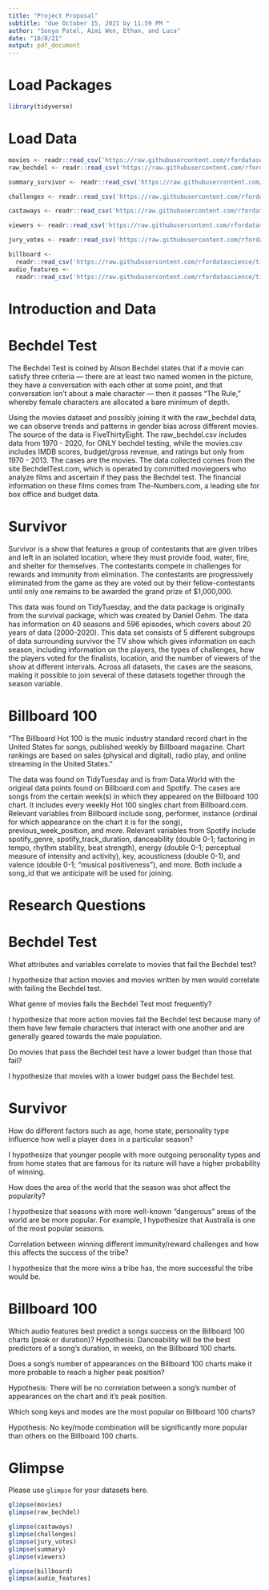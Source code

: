 ```yaml
---
title: "Project Proposal"
subtitle: "due October 15, 2021 by 11:59 PM "
author: "Sonya Patel, Aimi Wen, Ethan, and Luca"
date: "10/8/21"
output: pdf_document
---
```


# Load Packages

```r
library(tidyverse) 
``` 

# Load Data
```r
movies <- readr::read_csv('https://raw.githubusercontent.com/rfordatascience/tidytuesday/master/data/2021/2021-03-09/movies.csv')
raw_bechdel <- readr::read_csv('https://raw.githubusercontent.com/rfordatascience/tidytuesday/master/data/2021/2021-03-09/raw_bechdel.csv')
```

```r
summary_survivor <- readr::read_csv('https://raw.githubusercontent.com/rfordatascience/tidytuesday/master/data/2021/2021-06-01/summary.csv')

challenges <- readr::read_csv('https://raw.githubusercontent.com/rfordatascience/tidytuesday/master/data/2021/2021-06-01/challenges.csv')

castaways <- readr::read_csv('https://raw.githubusercontent.com/rfordatascience/tidytuesday/master/data/2021/2021-06-01/castaways.csv')

viewers <- readr::read_csv('https://raw.githubusercontent.com/rfordatascience/tidytuesday/master/data/2021/2021-06-01/viewers.csv')

jury_votes <- readr::read_csv('https://raw.githubusercontent.com/rfordatascience/tidytuesday/master/data/2021/2021-06-01/jury_votes.csv')

```

```r

billboard <- 
  readr::read_csv('https://raw.githubusercontent.com/rfordatascience/tidytuesday/master/data/2021/2021-09-14/billboard.csv')
audio_features <-
  readr::read_csv('https://raw.githubusercontent.com/rfordatascience/tidytuesday/master/data/2021/2021-09-14/audio_features.csv')
```

# Introduction and Data

# Bechdel Test

The Bechdel Test is coined by Alison Bechdel states that if a movie can satisfy three criteria — there are at least two named women in the picture, they have a conversation with each other at some point, and that conversation isn’t about a male character — then it passes “The Rule,” whereby female characters are allocated a bare minimum of depth.

Using the movies dataset and possibly joining it with the raw_bechdel data, we can observe trends and patterns in gender bias across different movies. The source of the data is FiveThirtyEight. The raw_bechdel.csv includes data from 1970 - 2020, for ONLY bechdel testing, while the movies.csv includes IMDB scores, budget/gross revenue, and ratings but only from 1970 - 2013. The cases are the movies. The data collected comes from the site BechdelTest.com, which is operated by committed moviegoers who analyze films and ascertain if they pass the Bechdel test. The financial information on these films comes from The-Numbers.com, a leading site for box office and budget data. 

# Survivor

Survivor is a show that  features a group of contestants that are given tribes and left in an isolated location, where they must provide food, water, fire, and shelter for themselves. The contestants compete in challenges for rewards and immunity from elimination. The contestants are progressively eliminated from the game as they are voted out by their fellow-contestants until only one remains to be awarded the grand prize of $1,000,000.

This data was found on TidyTuesday, and the data package is originally from the survival package, which was created by Daniel Oehm. The data has information on 40 seasons and 596 episodes, which covers about 20 years of data (2000-2020). This data set consists of 5 different subgroups of data surrounding survivor the TV show which gives information on each season, including information on the players, the types of challenges, how the players voted for the finalists, location, and the number of viewers of the show at different intervals. Across all datasets, the cases are the seasons, making it possible to join several of these datasets together through the season variable. 

# Billboard 100

“The Billboard Hot 100 is the music industry standard record chart in the United States for songs, published weekly by Billboard magazine. Chart rankings are based on sales (physical and digital), radio play, and online streaming in the United States.”

The data was found on TidyTuesday and is from Data.World with the original data points found on Billboard.com and Spotify. The cases are songs from the certain week(s) in which they appeared on the Billboard 100 chart. It includes every weekly Hot 100 singles chart from Billboard.com. Relevant variables from Billboard include song, performer, instance (ordinal for which appearance on the chart it is for the song), previous_week_position, and more. Relevant variables from Spotify include spotify_genre, spotify_track_duration, danceability (double 0-1; factoring in tempo, rhythm stability, beat strength), energy (double 0-1; perceptual measure of intensity and activity), key, acousticness (double 0-1), and valence (double 0-1; “musical positiveness”), and more. Both include a song_id that we anticipate will be used for joining.

# Research Questions

# Bechdel Test

What attributes and variables correlate to movies that fail the Bechdel test? 

I hypothesize that action movies and movies written by men would correlate with failing the Bechdel test. 

What genre of movies fails the Bechdel Test most frequently? 

I hypothesize that more action movies fail the Bechdel test because many of them have few female characters that interact with one another and are generally geared towards the male population. 

Do movies that pass the Bechdel test have a lower budget than those that fail? 

I hypothesize that movies with a lower budget pass the Bechdel test. 

# Survivor 

How do different factors such as age, home state, personality type influence how well a player does in a particular season?

I hypothesize that younger people with more outgoing personality types and from home states that are famous for its nature will have a higher probability of winning. 

How does the area of the world that the season was shot affect the popularity?

I hypothesize that seasons with more well-known "dangerous" areas of the world are be more popular. For example, I hypothesize that Australia is one of the most popular seasons. 


Correlation between winning different immunity/reward challenges and how this affects the success of the tribe?

I hypothesize that the more wins a tribe has, the more successful the tribe would be. 


# Billboard 100

Which audio features best predict a songs success on the Billboard 100 charts (peak or duration)?
Hypothesis: Danceability will be the best predictors of a song’s duration, in weeks, on the Billboard 100 charts.

Does a song's number of appearances on the Billboard 100 charts make it more probable to reach a higher peak position?

Hypothesis: There will be no correlation between a song’s number of appearances on the chart and it’s peak position.

Which song keys and modes are the most popular on Billboard 100 charts?

Hypothesis: No key/mode combination will be significantly more popular than others on the Billboard 100 charts.




# Glimpse

Please use `glimpse` for your datasets here.
```r
glimpse(movies)
glimpse(raw_bechdel)

glimpse(castaways)
glimpse(challenges)
glimpse(jury_votes)
glimpse(summary)
glimpse(viewers)

glimpse(billboard)
glimpse(audio_features)
```

